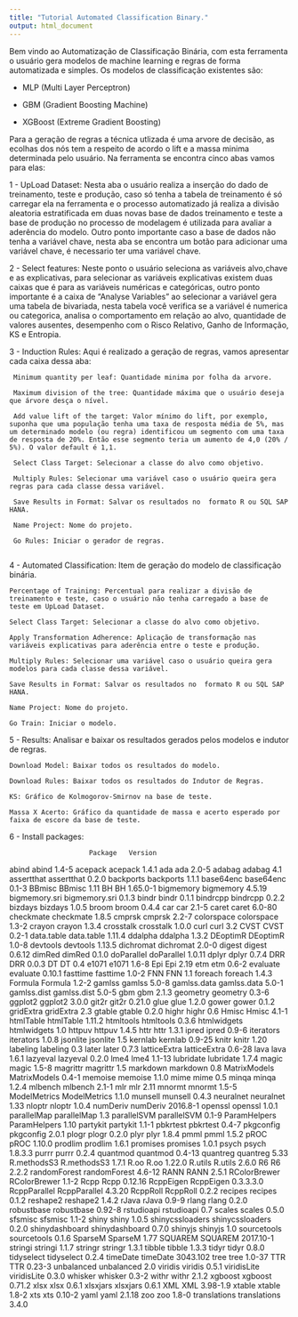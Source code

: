 ```yaml
---
title: "Tutorial Automated Classification Binary."
output: html_document
---
```


Bem vindo ao Automatização de Classificação Binária, com esta ferramenta o usuário gera modelos de machine learning e regras de forma automatizada e simples. Os modelos de classificação
existentes são:

- MLP (Multi Layer Perceptron)

- GBM (Gradient Boosting Machine)

- XGBoost (Extreme Gradient Boosting)

Para a geração de regras a técnica utlizada é uma arvore de decisão, as ecolhas dos nós tem a respeito de acordo o lift e a massa minima determinada pelo usuário.
Na ferramenta se encontra cinco abas vamos para elas:

1 - UpLoad Dataset: Nesta aba o usuário realiza a inserção do dado de treinamento, teste e produção, caso só tenha a tabela de treinamento é só carregar ela na ferramenta e o processo 
automatizado já realiza a divisão aleatoria estratificada em duas novas base de dados treinamento e teste a base de produção no processo de modelagem é utilizada para avaliar a aderência
do modelo. Outro ponto importante caso a base de dados não tenha a variável chave, nesta aba se encontra um botão para adicionar uma variável chave, é necessario ter uma variável chave.

2 -  Select features: Neste ponto o usuário seleciona as variáveis alvo,chave e as explicativas, para selecionar as variáveis explicativas existem duas caixas que é para as variáveis 
numéricas e categóricas, outro ponto importante é a caixa de "Analyse Variables" ao selecionar a variável gera uma tabela de bivariada, nesta tabela você verifica se a variável é numerica ou categorica, analisa o
comportamento em relação ao alvo, quantidade de valores ausentes, desempenho com o Risco Relativo, Ganho de Informação, KS e Entropia.

3 - Induction Rules: Aqui é realizado a geração de regras, vamos apresentar cada caixa dessa aba:


     Minimum quantity per leaf: Quantidade minima por folha da arvore.
	 
	 Maximum division of the tree: Quantidade máxima que o usuário deseja que árvore desça o nível. 
	 
	 Add value lift of the target: Valor mínimo do lift, por exemplo, suponha que uma população tenha uma taxa de resposta média de 5%, mas um determinado modelo (ou regra) identificou um segmento com uma taxa de resposta de 20%. Então esse segmento teria um aumento de 4,0 (20% / 5%). O valor default é 1,1.
	 
	 Select Class Target: Selecionar a classe do alvo como objetivo.
		
	 Multiply Rules: Selecionar uma variável caso o usuário queira gera regras para cada classe dessa variável.
	 
	 Save Results in Format: Salvar os resultados no  formato R ou SQL SAP HANA.
	 
	 Name Project: Nome do projeto.
	 
	 Go Rules: Iniciar o gerador de regras.
	 
4 - Automated Classification: Item de geração do modelo de classificação binária.
	
	Percentage of Training: Percentual para realizar a divisão de treinamento e teste, caso o usuário não tenha carregado a base de teste em UpLoad Dataset.
	
	Select Class Target: Selecionar a classe do alvo como objetivo.
	
	Apply Transformation Adherence: Aplicação de transformação nas variáveis explicativas para aderência entre o teste e produção.
	
	Multiply Rules: Selecionar uma variável caso o usuário queira gera modelos para cada classe dessa variável.
	
	Save Results in Format: Salvar os resultados no  formato R ou SQL SAP HANA.
	
	Name Project: Nome do projeto.
	
	Go Train: Iniciar o modelo.
	
5 - Results: Analisar e baixar os resultados gerados pelos modelos e indutor de regras.

    Download Model: Baixar todos os resultados do modelo.
	
	Download Rules: Baixar todos os resultados do Indutor de Regras.
	
	KS: Gráfico de Kolmogorov-Smirnov na base de teste.
	
	Massa X Acerto: Gráfico da quantidade de massa e acerto esperado por faixa de escore da base de teste.
	
6 - Install packages:

                        Package   Version
abind                     abind     1.4-5
acepack                 acepack     1.4.1
ada                         ada     2.0-5
adabag                   adabag       4.1
assertthat           assertthat     0.2.0
backports             backports     1.1.1
base64enc             base64enc     0.1-3
BBmisc                   BBmisc      1.11
BH                           BH  1.65.0-1
bigmemory             bigmemory    4.5.19
bigmemory.sri     bigmemory.sri     0.1.3
bindr                     bindr     0.1.1
bindrcpp               bindrcpp     0.2.2
bizdays                 bizdays     1.0.5
broom                     broom     0.4.4
car                         car     2.1-5
caret                     caret    6.0-80
checkmate             checkmate     1.8.5
cmprsk                   cmprsk     2.2-7
colorspace           colorspace     1.3-2
crayon                   crayon     1.3.4
crosstalk             crosstalk     1.0.0
curl                       curl       3.2
CVST                       CVST     0.2-1
data.table           data.table    1.11.4
ddalpha                 ddalpha     1.3.2
DEoptimR               DEoptimR     1.0-8
devtools               devtools    1.13.5
dichromat             dichromat     2.0-0
digest                   digest    0.6.12
dimRed                   dimRed     0.1.0
doParallel           doParallel    1.0.11
dplyr                     dplyr     0.7.4
DRR                         DRR     0.0.3
DT                           DT       0.4
e1071                     e1071     1.6-8
Epi                         Epi      2.19
etm                         etm     0.6-2
evaluate               evaluate    0.10.1
fasttime               fasttime     1.0-2
FNN                         FNN       1.1
foreach                 foreach     1.4.3
Formula                 Formula     1.2-2
gamlss                   gamlss     5.0-8
gamlss.data         gamlss.data     5.0-1
gamlss.dist         gamlss.dist     5.0-5
gbm                         gbm     2.1.3
geometry               geometry     0.3-6
ggplot2                 ggplot2     3.0.0
git2r                     git2r    0.21.0
glue                       glue     1.2.0
gower                     gower     0.1.2
gridExtra             gridExtra       2.3
gtable                   gtable     0.2.0
highr                     highr       0.6
Hmisc                     Hmisc     4.1-1
htmlTable             htmlTable    1.11.2
htmltools             htmltools     0.3.6
htmlwidgets         htmlwidgets       1.0
httpuv                   httpuv     1.4.5
httr                       httr     1.3.1
ipred                     ipred     0.9-6
iterators             iterators     1.0.8
jsonlite               jsonlite       1.5
kernlab                 kernlab    0.9-25
knitr                     knitr      1.20
labeling               labeling       0.3
later                     later     0.7.3
latticeExtra       latticeExtra    0.6-28
lava                       lava     1.6.1
lazyeval               lazyeval     0.2.0
lme4                       lme4    1.1-13
lubridate             lubridate     1.7.4
magic                     magic     1.5-8
magrittr               magrittr       1.5
markdown               markdown       0.8
MatrixModels       MatrixModels     0.4-1
memoise                 memoise     1.1.0
mime                       mime       0.5
minqa                     minqa     1.2.4
mlbench                 mlbench     2.1-1
mlr                         mlr      2.11
mnormt                   mnormt     1.5-5
ModelMetrics       ModelMetrics     1.1.0
munsell                 munsell     0.4.3
neuralnet             neuralnet      1.33
nloptr                   nloptr     1.0.4
numDeriv               numDeriv  2016.8-1
openssl                 openssl     1.0.1
parallelMap         parallelMap       1.3
parallelSVM         parallelSVM     0.1-9
ParamHelpers       ParamHelpers      1.10
partykit               partykit     1.1-1
pbkrtest               pbkrtest     0.4-7
pkgconfig             pkgconfig     2.0.1
plogr                     plogr     0.2.0
plyr                       plyr     1.8.4
pmml                       pmml     1.5.2
pROC                       pROC    1.10.0
prodlim                 prodlim     1.6.1
promises               promises     1.0.1
psych                     psych   1.8.3.3
purrr                     purrr     0.2.4
quantmod               quantmod    0.4-13
quantreg               quantreg      5.33
R.methodsS3         R.methodsS3     1.7.1
R.oo                       R.oo    1.22.0
R.utils                 R.utils     2.6.0
R6                           R6     2.2.2
randomForest       randomForest    4.6-12
RANN                       RANN     2.5.1
RColorBrewer       RColorBrewer     1.1-2
Rcpp                       Rcpp   0.12.16
RcppEigen             RcppEigen 0.3.3.3.0
RcppParallel       RcppParallel    4.3.20
RcppRoll               RcppRoll     0.2.2
recipes                 recipes     0.1.2
reshape2               reshape2     1.4.2
rJava                     rJava     0.9-9
rlang                     rlang     0.2.0
robustbase           robustbase    0.92-8
rstudioapi           rstudioapi       0.7
scales                   scales     0.5.0
sfsmisc                 sfsmisc     1.1-2
shiny                     shiny     1.0.5
shinycssloaders shinycssloaders     0.2.0
shinydashboard   shinydashboard     0.7.0
shinyjs                 shinyjs       1.0
sourcetools         sourcetools     0.1.6
SparseM                 SparseM      1.77
SQUAREM                 SQUAREM 2017.10-1
stringi                 stringi     1.1.7
stringr                 stringr     1.3.1
tibble                   tibble     1.3.3
tidyr                     tidyr     0.8.0
tidyselect           tidyselect     0.2.4
timeDate               timeDate  3043.102
tree                       tree    1.0-37
TTR                         TTR    0.23-3
unbalanced           unbalanced       2.0
viridis                 viridis     0.5.1
viridisLite         viridisLite     0.3.0
whisker                 whisker     0.3-2
withr                     withr     2.1.2
xgboost                 xgboost    0.71.2
xlsx                       xlsx     0.6.1
xlsxjars               xlsxjars     0.6.1
XML                         XML  3.98-1.9
xtable                   xtable     1.8-2
xts                         xts    0.10-2
yaml                       yaml    2.1.18
zoo                         zoo     1.8-0
translations       translations     3.4.0
	 

